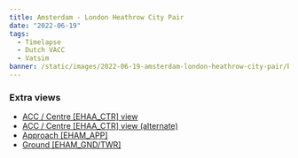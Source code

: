 ```yaml
---
title: Amsterdam - London Heathrow City Pair
date: "2022-06-19"
tags:
  - Timelapse
  - Dutch VACC
  - Vatsim
banner: /static/images/2022-06-19-amsterdam-london-heathrow-city-pair/banner.jpg
---
```


<Youtube id="BFotmG5MMoA" />

### Extra views

- [ACC / Centre [EHAA_CTR] view](https://youtu.be/EdJ81QigIa8)
- [ACC / Centre [EHAA_CTR] view (alternate)](https://youtu.be/OwOipqVs2m4)
- [Approach [EHAM_APP]](https://youtu.be/6iq4vbRJNf8)
- [Ground [EHAM_GND/TWR]](https://youtu.be/FFTQyausxOU)
